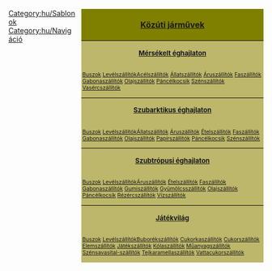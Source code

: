 <noinclude></noinclude>
<div style="float:right; padding-left:12px; width:360px; background:none;">
<div style="border:0px solid #000000; background:#808000; padding:5px; -moz-border-radius-topleft:5px; -moz-border-radius-topright:5px; font-size: 12pt;"><center><strong><font size="3">[[hu/Manual/Base Set/Vehicles/Közúti járművek|Közúti járművek]]</font></strong></center></div>
<div style="border:0px solid black; border-top-width: 1px; background:#BDB76B; padding:5px; font-size: 8pt;"><center><font size="2"><strong>[[hu/Manual/Éghajlatok#Mérsékelt|Mérsékelt éghajlaton]]</strong></font></center></div>
<div style="border:0px solid black; border-top-width: 0px; background:#BDB76B; padding:2px; font-size: 8pt;">{{en/nowrap begin}}[[hu/Manual/Buszok|Buszok]]{{en/·w}} [[hu/Manual/Base Set/Vehicles/Levélszállítók|Levélszállítók]]{{en/·w}}{{en/·w}}{{en/·w}}[[hu/Manual/Base Set/Vehicles/Acélszállítók|Acélszállítók]]{{en/·w}} [[hu/Manual/Base Set/Vehicles/Állatszállítók|Állatszállítók]]{{en/·w}} [[hu/Manual/Base Set/Vehicles/Áruszállítók|Áruszállítók]]{{en/·w}} [[hu/Manual/Base Set/Vehicles/Faszállítók|Faszállítók]]{{en/·w}} [[hu/Manual/Base Set/Vehicles/Gabonaszállítók|Gabonaszállítók]]{{en/·w}} [[hu/Manual/Base Set/Vehicles/Olajszállítók|Olajszállítók]]{{en/·w}} [[hu/Manual/Base Set/Vehicles/Páncélkocsik|Páncélkocsik]]{{en/·w}} [[hu/Manual/Base Set/Vehicles/Szénszállítók|Szénszállítók]]{{en/·w}} [[hu/Manual/Base Set/Vehicles/Vasércszállítók|Vasércszállítók]]{{en/nowrap end}}</div>
<div style="border:0px solid black; border-top-width: 1px; background:#BDB76B; padding:5px; font-size: 8pt;"><center><font size="2"><strong>[[hu/Manual/Éghajlatok#Szubarktikus|Szubarktikus éghajlaton]]</strong></font></center></div>
<div style="border:0px solid black; border-top-width: 0px; background:#BDB76B; padding:2px; font-size: 8pt;">{{en/nowrap begin}}[[hu/Manual/Buszok|Buszok]]{{en/·w}} [[hu/Manual/Base Set/Vehicles/Levélszállítók|Levélszállítók]]{{en/·w}}{{en/·w}}{{en/·w}}[[hu/Manual/Base Set/Vehicles/Állatszállítók|Állatszállítók]]{{en/·w}} [[hu/Manual/Base Set/Vehicles/Áruszállítók|Áruszállítók]]{{en/·w}} [[hu/Manual/Base Set/Vehicles/Ételszállítók|Ételszállítók]]{{en/·w}} [[hu/Manual/Base Set/Vehicles/Faszállítók|Faszállítók]]{{en/·w}} [[hu/Manual/Base Set/Vehicles/Gabonaszállítók|Gabonaszállítók]]{{en/·w}} [[hu/Manual/Base Set/Vehicles/Olajszállítók|Olajszállítók]]{{en/·w}} [[hu/Manual/Base Set/Vehicles/Papírszállítók|Papírszállítók]]{{en/·w}} [[hu/Manual/Base Set/Vehicles/Páncélkocsik|Páncélkocsik]]{{en/·w}} [[hu/Manual/Base Set/Vehicles/Szénszállítók|Szénszállítók]]{{en/nowrap end}}</div>
<div style="border:0px solid black; border-top-width: 1px; background:#BDB76B; padding:5px; font-size: 8pt;"><center><font size="2"><strong>[[hu/Manual/Éghajlatok#Szubtrópusi|Szubtrópusi éghajlaton]]</strong></font></center></div>
<div style="border:0px solid black; border-top-width: 0px; background:#BDB76B; padding:2px; font-size: 8pt;">{{en/nowrap begin}}[[hu/Manual/Buszok|Buszok]]{{en/·w}} [[hu/Manual/Base Set/Vehicles/Levélszállítók|Levélszállítók]]{{en/·w}}{{en/·w}}{{en/·w}}[[hu/Manual/Base Set/Vehicles/Áruszállítók|Áruszállítók]]{{en/·w}} [[hu/Manual/Base Set/Vehicles/Ételszállítók|Ételszállítók]]{{en/·w}} [[hu/Manual/Base Set/Vehicles/Faszállítók|Faszállítók]]{{en/·w}} [[hu/Manual/Base Set/Vehicles/Gabonaszállítók|Gabonaszállítók]]{{en/·w}} [[hu/Manual/Base Set/Vehicles/Gumiszállítók|Gumiszállítók]]{{en/·w}} [[hu/Manual/Base Set/Vehicles/Gyümölcsszállítók|Gyümölcsszállítók]]{{en/·w}} [[hu/Manual/Base Set/Vehicles/Olajszállítók|Olajszállítók]]{{en/·w}} [[hu/Manual/Base Set/Vehicles/Páncélkocsik|Páncélkocsik]]{{en/·w}} [[hu/Manual/Base Set/Vehicles/Rézércszállítók|Rézércszállítók]]{{en/·w}} [[hu/Manual/Base Set/Vehicles/Vízszállítók|Vízszállítók]]{{en/nowrap end}}</div>
<div style="border:0px solid black; border-top-width: 1px; background:#BDB76B; padding:5px; font-size: 8pt;"><center><font size="2"><strong>[[hu/Manual/Éghajlatok#Játékvilág|Játékvilág]]</strong></font></center></div>
<div style="border:0px solid black; border-top-width: 0px; background:#BDB76B; padding:2px; font-size: 8pt;">{{en/nowrap begin}}[[hu/Manual/Buszok|Buszok]]{{en/·w}} [[hu/Manual/Base Set/Vehicles/Levélszállítók|Levélszállítók]]{{en/·w}}{{en/·w}}{{en/·w}}[[hu/Buborékszállítók|Buborékszállítók]]{{en/·w}} [[hu/Cukorkaszállítók|Cukorkaszállítók]]{{en/·w}} [[hu/Cukorszállítók|Cukorszállítók]]{{en/·w}} [[hu/Elemszállítók|Elemszállítók]]{{en/·w}} [[hu/Játékszállítók|Játékszállítók]]{{en/·w}} [[hu/Kólaszállítók|Kólaszállítók]]{{en/·w}} [[hu/Műanyagszállítók|Műanyagszállítók]]{{en/·w}} [[hu/Szénsavasital-szállítók|Szénsavasital-szállítók]]{{en/·w}} [[hu/Tejkaramellaszállítók|Tejkaramellaszállítók]]{{en/·w}} [[hu/Vattacukorszállítók|Vattacukorszállítók]]{{en/nowrap end}}</div>
</div>
<noinclude>

[[Category:hu/Sablonok]][[Category:hu/Navigáció]]
</noinclude>